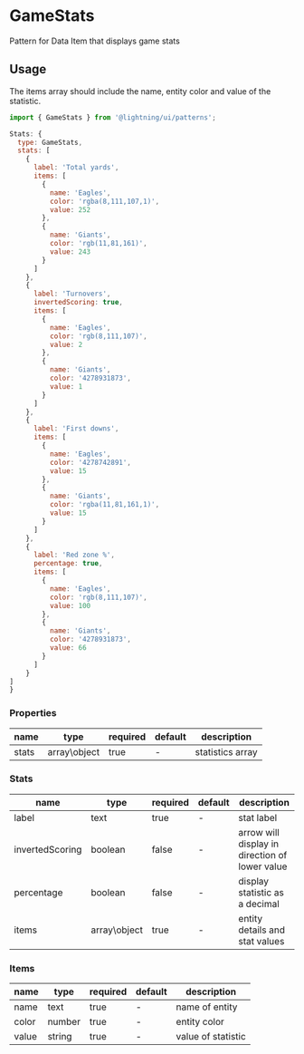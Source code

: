 
# GameStats

Pattern for Data Item that displays game stats

## Usage

The items array should include the name, entity color and value of the statistic.

```js
import { GameStats } from '@lightning/ui/patterns';

Stats: {
  type: GameStats,
  stats: [
    {
      label: 'Total yards',
      items: [
        {
          name: 'Eagles',
          color: 'rgba(8,111,107,1)',
          value: 252
        },
        {
          name: 'Giants',
          color: 'rgb(11,81,161)',
          value: 243
        }
      ]
    },
    {
      label: 'Turnovers',
      invertedScoring: true,
      items: [
        {
          name: 'Eagles',
          color: 'rgb(8,111,107)',
          value: 2
        },
        {
          name: 'Giants',
          color: '4278931873',
          value: 1
        }
      ]
    },
    {
      label: 'First downs',
      items: [
        {
          name: 'Eagles',
          color: '4278742891',
          value: 15
        },
        {
          name: 'Giants',
          color: 'rgba(11,81,161,1)',
          value: 15
        }
      ]
    },
    {
      label: 'Red zone %',
      percentage: true,
      items: [
        {
          name: 'Eagles',
          color: 'rgb(8,111,107)',
          value: 100
        },
        {
          name: 'Giants',
          color: '4278931873',
          value: 66
        }
      ]
    }
]
}
```
<Canvas>
  <Story id="patterns-gamestats--basic" />
</Canvas>

### Properties

name|type|required|default|description
--|--|--|--|--
stats|array\object|true|-|statistics array

### Stats

name|type|required|default|description
--|--|--|--|--
label|text|true|-|stat label
invertedScoring|boolean|false|-|arrow will display in direction of lower value
percentage|boolean|false|-|display statistic as a decimal
items|array\object|true|-|entity details and stat values

### Items

name|type|required|default|description
--|--|--|--|--
name|text|true|-|name of entity
color|number|true|-|entity color
value|string|true|-|value of statistic

